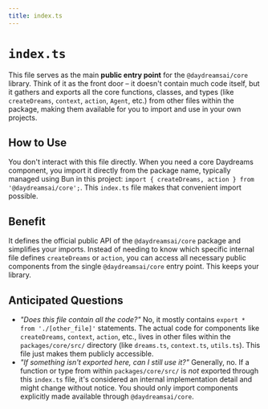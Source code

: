 ```yaml
---
title: index.ts
---
```


# `index.ts`

This file serves as the main **public entry point** for the `@daydreamsai/core`
library. Think of it as the front door – it doesn't contain much code itself,
but it gathers and exports all the core functions, classes, and types (like
`createDreams`, `context`, `action`, `Agent`, etc.) from other files within the
package, making them available for you to import and use in your own projects.

## How to Use

You don't interact with this file directly. When you need a core Daydreams
component, you import it directly from the package name, typically managed using
Bun in this project:
`import { createDreams, action } from '@daydreamsai/core';`. This `index.ts`
file makes that convenient import possible.

## Benefit

It defines the official public API of the `@daydreamsai/core` package and
simplifies your imports. Instead of needing to know which specific internal file
defines `createDreams` or `action`, you can access all necessary public
components from the single `@daydreamsai/core` entry point. This keeps your
library.

## Anticipated Questions

- _"Does this file contain all the code?"_ No, it mostly contains
  `export * from './[other_file]'` statements. The actual code for components
  like `createDreams`, `context`, `action`, etc., lives in other files within
  the `packages/core/src/` directory (like `dreams.ts`, `context.ts`,
  `utils.ts`). This file just makes them publicly accessible.
- _"If something isn't exported here, can I still use it?"_ Generally, no. If a
  function or type from within `packages/core/src/` is _not_ exported through
  this `index.ts` file, it's considered an internal implementation detail and
  might change without notice. You should only import components explicitly made
  available through `@daydreamsai/core`.
